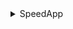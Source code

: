 <details>

<summary>SpeedApp</summary>

- Anime/Hentai
- Appz
- Cartoons
- Documentary
- Documentary-RO
- eBooks
- Games PC
- Images
- Linux
- Mac
- Mobile
- Movies BluRay
- Movies BluRayRO
- Movies DVD
- Movies DVD-RO
- Movies HD
- Movies HD-RO
- Movies SD
- Movies SD-RO
- Music
- Music Videos
- Others
- RO-Movie
- RO-TV
- Sport
- Sports-RO
- Tutorial
- TV HD
- TV HD-RO
- TV Pack-RO
- TV Packs
- TV SD
- UHD
- UHD-RO
- XXX
- XXX DVD
- XXX HD
- XXX Packs
- XXX-SD

</details>
